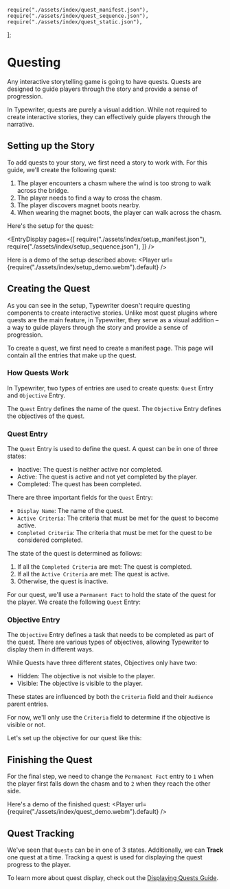     require("./assets/index/quest_manifest.json"),
    require("./assets/index/quest_sequence.json"),
    require("./assets/index/quest_static.json"),
];

# Questing

Any interactive storytelling game is going to have quests. 
Quests are designed to guide players through the story and provide a sense of progression.

In Typewriter, quests are purely a visual addition.
While not required to create interactive stories, they can effectively guide players through the narrative.

## Setting up the Story

To add quests to your story, we first need a story to work with. 
For this guide, we'll create the following quest:

1. The player encounters a chasm where the wind is too strong to walk across the bridge.
2. The player needs to find a way to cross the chasm.
3. The player discovers magnet boots nearby.
4. When wearing the magnet boots, the player can walk across the chasm.

Here's the setup for the quest:

<EntryDisplay pages={[
    require("./assets/index/setup_manifest.json"),
    require("./assets/index/setup_sequence.json"),
]} />

Here is a demo of the setup described above:
<Player url={require("./assets/index/setup_demo.webm").default} />

## Creating the Quest

As you can see in the setup, Typewriter doesn't require questing components to create interactive stories. Unlike most quest plugins where quests are the main feature, in Typewriter, they serve as a visual addition – a way to guide players through the story and provide a sense of progression.

To create a quest, we first need to create a manifest page.
This page will contain all the entries that make up the quest.

### How Quests Work

In Typewriter, two types of entries are used to create quests: `Quest` Entry and `Objective` Entry.

The `Quest` Entry defines the name of the quest.
The `Objective` Entry defines the objectives of the quest.

### Quest Entry

The `Quest` Entry is used to define the quest.
A quest can be in one of three states:
- Inactive: The quest is neither active nor completed.
- Active: The quest is active and not yet completed by the player.
- Completed: The quest has been completed.

There are three important fields for the `Quest` Entry:
- `Display Name`: The name of the quest.
- `Active Criteria`: The criteria that must be met for the quest to become active.
- `Completed Criteria`: The criteria that must be met for the quest to be considered completed.

The state of the quest is determined as follows:
1. If all the `Completed Criteria` are met: The quest is completed.
2. If all the `Active Criteria` are met: The quest is active.
3. Otherwise, the quest is inactive.


For our quest, we'll use a `Permanent Fact` to hold the state of the quest for the player.
We create the following `Quest` Entry:

<EntryNodeInspector entryId="Pd5ZLgeKRhbylic" pages={questPages} />

### Objective Entry

The `Objective` Entry defines a task that needs to be completed as part of the quest.
There are various types of objectives, allowing Typewriter to display them in different ways.

While Quests have three different states, Objectives only have two:
- Hidden: The objective is not visible to the player.
- Visible: The objective is visible to the player.

These states are influenced by both the `Criteria` field and their `Audience` parent entries.

For now, we'll only use the `Criteria` field to determine if the objective is visible or not.

Let's set up the objective for our quest like this:

<EntryNodeInspector entryId="jE0Rv5oUP8kXNGV" pages={questPages} />

## Finishing the Quest
For the final step, we need to change the `Permanent Fact` entry to `1` when the player first falls down the chasm and to `2` when they reach the other side.

<EntryDisplay pages={questPages} />

Here's a demo of the finished quest:
<Player url={require("./assets/index/quest_demo.webm").default} />

## Quest Tracking

We've seen that `Quests` can be in one of 3 states.
Additionally, we can **Track** one quest at a time. 
Tracking a quest is used for displaying the quest progress to the player.

To learn more about quest display, check out the [Displaying Quests Guide](05-displaying_quests.mdx).

